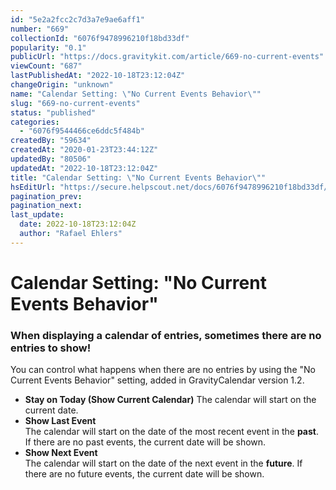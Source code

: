 ```yaml
---
id: "5e2a2fcc2c7d3a7e9ae6aff1"
number: "669"
collectionId: "6076f9478996210f18bd33df"
popularity: "0.1"
publicUrl: "https://docs.gravitykit.com/article/669-no-current-events"
viewCount: "687"
lastPublishedAt: "2022-10-18T23:12:04Z"
changeOrigin: "unknown"
name: "Calendar Setting: \"No Current Events Behavior\""
slug: "669-no-current-events"
status: "published"
categories: 
  - "6076f9544466ce6ddc5f484b"
createdBy: "59634"
createdAt: "2020-01-23T23:44:12Z"
updatedBy: "80506"
updatedAt: "2022-10-18T23:12:04Z"
title: "Calendar Setting: \"No Current Events Behavior\""
hsEditUrl: "https://secure.helpscout.net/docs/6076f9478996210f18bd33df/article/5e2a2fcc2c7d3a7e9ae6aff1"
pagination_prev: 
pagination_next: 
last_update:
  date: 2022-10-18T23:12:04Z
  author: "Rafael Ehlers"
---
```


# Calendar Setting: "No Current Events Behavior"

### When displaying a calendar of entries, sometimes there are no entries to show!

You can control what happens when there are no entries by using the "No Current Events Behavior" setting, added in GravityCalendar version 1.2.

- **Stay on Today (Show Current Calendar)** The calendar will start on the current date.
- **Show Last Event**  
    The calendar will start on the date of the most recent event in the **past**. If there are no past events, the current date will be shown.
- **Show Next Event**  
    The calendar will start on the date of the next event in the **future**. If there are no future events, the current date will be shown.